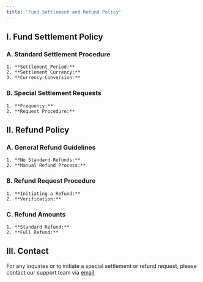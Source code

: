 ```yaml
---
title: 'Fund Settlement and Refund Policy'
---
```


## I. Fund Settlement Policy
### A. Standard Settlement Procedure
    1. **Settlement Period:**
    2. **Settlement Currency:**
    3. **Currency Conversion:**
### B. Special Settlement Requests
    1. **Frequency:**
    2. **Request Procedure:**

## II. Refund Policy
### A. General Refund Guidelines
    1. **No Standard Refunds:**
    2. **Manual Refund Process:**
### B. Refund Request Procedure
    1. **Initiating a Refund:**
    2. **Verification:**
### C. Refund Amounts
    1. **Standard Refund:**
    2. **Full Refund:**

## III. Contact
For any inquiries or to initiate a special settlement or refund request, please contact our support team via [email](mailto:support@moongate.id).
